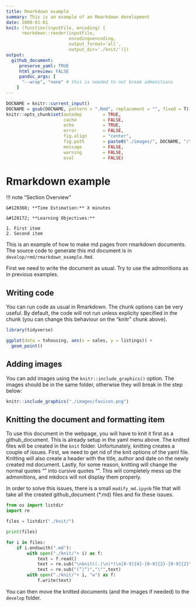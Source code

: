 ```yaml
---
title: Rmarkdown example
summary: This is an example of an Rmarkdown development
date: 2000-01-01
knit: (function(inputFile, encoding) { 
      rmarkdown::render(inputFile,
                        encoding=encoding,
                        output_format='all',
                        output_dir='./knit/')})
output:
  github_document: 
     preserve_yaml: TRUE
     html_preview: FALSE
     pandoc_args: [
      "--wrap", "none" # this is needed to not break admonitions
    ]
---
```


```r
DOCNAME = knitr::current_input()
DOCNAME = gsub(DOCNAME, pattern = ".Rmd", replacement = "", fixed = T)
knitr::opts_chunk$set(autodep        = TRUE,
                      cache          = FALSE,
                      echo           = TRUE,
                      error          = FALSE,
                      fig.align      = "center",
                      fig.path       = paste0("./images/", DOCNAME, "/"),
                      message        = FALSE,
                      warning        = FALSE,
                      eval           = FALSE)
```

# Rmarkdown example

!!! note "Section Overview"

    &#128368; **Time Estimation:** X minutes  

    &#128172; **Learning Objectives:**    
    
    1. First item  
    2. Second item  

This is an example of how to make md pages from rmarkdown documents. The source code to generate this md document is in `develop/rmd/rmarkdown_example.Rmd`.

First we need to write the document as usual. Try to use the admonitions as in previous examples.

## Writing code

You can run code as usual in Rmarkdown. The chunk options can be very useful. 
By default, the code will not run unless explicity specified in the chunk (you can change this behaviour on the "knitr" chunk above).

```r
library(tidyverse)
```


```r
ggplot(data = txhousing, aes(x = sales, y = listings)) +
  geom_point()
```

## Adding images

You can add images using the `knitr::include_graphics()` option. The images should be in the same folder, otherwise they will break in the step below:

```r
knitr::include_graphics("./images/favicon.png")
```

## Knitting the document and formatting item

To use this document in the webpage, you will have to knit it first as a github_document. This is already setup in the yaml menu above.
The knitted files will be created in the `knit` folder.
Unfortunately, knitting creates a couple of issues. First, we need to get rid of the knit options of the yaml file. 
Knitting will also create a header with the title, author and date on the newly created md document. 
Lastly, for some reason, knitting will change the normal quotes "" into cursive quotes “”. 
This will completely mess up the admonitions, and mkdocs will not display them properly.

In order to solve this issues, there is a small `modify_md.ipynb` file that will take all the created github_document (\*.md) files and fix these issues.

```python
from os import listdir
import re

files = listdir("./knit/")

print(files)
```

```python
for i in files:
    if i.endswith(".md"):
        with open("./knit/"+ i) as f:
            text = f.read()
            text = re.sub("\nknit((.|\n)*)\n[0-9]{4}-[0-9]{2}-[0-9]{2}\n", "\n---\n" ,text)
            text = re.sub("(”|“)","\"",text)
        with open("./knit/"+ i, "w") as f:
            f.write(text)
```

You can then move the knitted documents (and the images if needed) to the `develop` folder.